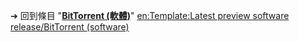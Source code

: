{{LPR
|article = BitTorrent
|latest_release_version = 無
|latest_release_date = 
}}<noinclude>

➔ 回到條目 "'''[[BitTorrent (軟體)]]'''"
[[Category:最新預覽版模板|{{SUBPAGENAME}}]]
[[en:Template:Latest preview software release/BitTorrent (software)]]
</noinclude>